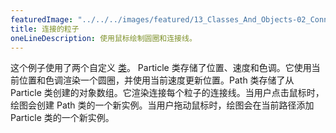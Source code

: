 ---
featuredImage: "../../../images/featured/13_Classes_And_Objects-02_Connected_Particles-thumbnail.png"
title: 连接的粒子
oneLineDescription: 使用鼠标绘制圆圈和连接线。
---

这个例子使用了两个自定义 
<a href="https://p5js.org/reference/p5/class" target="_blank">类</a>。
Particle 类存储了位置、速度和色调。它使用当前位置和色调渲染一个圆圈，并使用当前速度更新位置。Path 类存储了从 Particle 类创建的对象数组。它渲染连接每个粒子的连接线。当用户点击鼠标时，绘图会创建 Path 类的一个新实例。当用户拖动鼠标时，绘图会在当前路径添加 Particle 类的一个新实例。